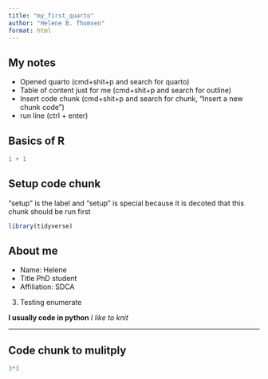 ```yaml
---
title: "my_first_quarto"
author: "Helene B. Thomsen"
format: html
---
```

## My notes
- Opened quarto (cmd+shit+p and search for quarto)
- Table of content just for me (cmd+shit+p and search for outline)
- Insert code chunk (cmd+shit+p and search for chunk, "Insert a new chunk code")
- run line (ctrl + enter)

## Basics of R
```r
1 + 1
```


## Setup code chunk
"setup" is the label and "setup" is special because it is decoted that this chunk should be run first
```r
library(tidyverse)
```
## About me
- Name: Helene
- Title PhD student
- Affiliation: SDCA
3. Testing enumerate

**I usually code in python**
*I like to knit*

___

## Code chunk to mulitply
```r
3*3

```


